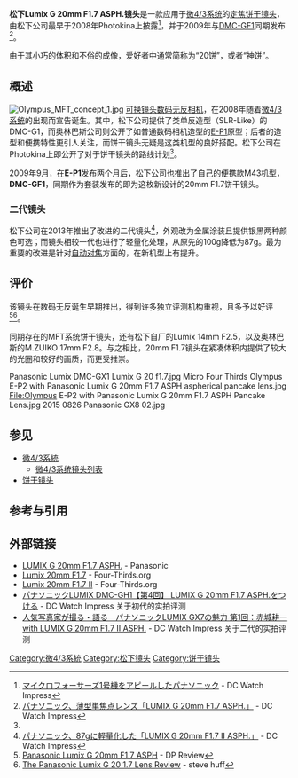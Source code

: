 {{Infobox photographic lens
| name         = Panasonic Lumix G 20mm F1.7 ASPH.
| image        = [[File:Panasonic_Lumix_GF1_img_3537.jpg|240px]]
| maker        = [[松下|松下]]
| type         = 定焦镜头
| feat-is      = 
| feat-usm     = 
| feat-sbf     = 
| feat-macro   = 
| application  = 
| flength      = 20mm
| flength-eq   = 40mm
| fov          = 
| aperture     = F1.7 - F16
| groups       = 5
| elements     = 7
| diaphragm    = 7片 圆形光圈
| close-dist   = 0.2m 
| max-mag      = 0.13
| weight       = 100g，二代轻量化为87g
| max-diameter = 63mm 
| max-length   = 25.5mm 
| filter       = 46mm
| hood         = 
| case         = 
| av-horiz     = 
| av-vert      = 
| av-diag      = 57°
| start        = 2009，二代更新于2013年
| msrp         =
}}
'''松下Lumix G 20mm F1.7 ASPH.镜头'''是一款应用于[[微4/3系统|微4/3系统]]的[[定焦镜头|定焦]][[饼干镜头|饼干镜头]]，由松下公司最早于2008年Photokina上披露<ref name="FirstLook">[http://dc.watch.impress.co.jp/cda/other/2008/09/26/9313.html マイクロフォーサーズ1号機をアピールしたパナソニック] {{Wayback|url=http://dc.watch.impress.co.jp/cda/other/2008/09/26/9313.html |date=20160307125957 }} - DC Watch Impress{{ja}}</ref>，并于2009年与[[松下_Lumix_DMC-GF1|DMC-GF1]]同期发布<ref>[http://dc.watch.impress.co.jp/docs/news/20090902_312498.html パナソニック、薄型単焦点レンズ「LUMIX G 20mm F1.7 ASPH.」] {{Wayback|url=http://dc.watch.impress.co.jp/docs/news/20090902_312498.html |date=20160413133419 }} - DC Watch Impress{{ja}}</ref>。

由于其小巧的体积和不俗的成像，爱好者中通常简称为“20饼”，或者“神饼”。

==概述==
[[File:Olympus_MFT_concept_1.jpg|thumb]]
[[電子式取景可換鏡頭相機|可换镜头数码无反相机]]，在2008年随着[[微4/3系统|微4/3系统]]的出现而宣告诞生。其中，松下公司提供了类单反造型（SLR-Like）的DMC-G1，而奥林巴斯公司则公开了如普通数码相机造型的[[奥林巴斯_PEN_E-P1|E-P1]]原型；后者的造型和便携特性更引人关注，而饼干镜头无疑是这类机型的良好搭配。松下公司在Photokina上即公开了对于饼干镜头的路线计划<ref name="FirstLook" />。

2009年9月，在'''E-P1'''发布两个月后，松下公司也推出了自己的便携款M43机型，'''DMC-GF1'''，同期作为套装发布的即为这枚新设计的20mm F1.7饼干镜头。
===二代镜头===
松下公司在2013年推出了改进的二代镜头<ref name="20mmII">[http://dc.watch.impress.co.jp/docs/news/20130627_605459.html パナソニック、87gに軽量化した「LUMIX G 20mm F1.7 II ASPH.」] {{Wayback|url=http://dc.watch.impress.co.jp/docs/news/20130627_605459.html |date=20160413130702 }} - DC Watch Impress{{ja}}</ref>，外观改为金属涂装且提供银黑两种颜色可选；而镜头相较一代也进行了轻量化处理，从原先的100g降低为87g。最为重要的改进是针对[[自动对焦|自动对焦]]方面的，在新机型上有提升。
==评价==
该镜头在数码无反诞生早期推出，得到许多独立评测机构重视，且多予以好评<ref>[http://www.dpreview.com/products/panasonic/lenses/panasonic_20_1p7 Panasonic Lumix G 20mm F1.7 ASPH] {{Wayback|url=http://www.dpreview.com/products/panasonic/lenses/panasonic_20_1p7 |date=20210126144041 }} - DP Review{{en}}</ref><ref>[http://www.stevehuffphoto.com/2010/01/18/the-pansonic-lumix-g-20-1-7-lens-review/ The Panasonic Lumix G 20 1.7 Lens Review] {{Wayback|url=http://www.stevehuffphoto.com/2010/01/18/the-pansonic-lumix-g-20-1-7-lens-review/ |date=20201028114900 }} - steve huff{{en}}</ref>。

同期存在的MFT系统饼干镜头，还有松下自厂的Lumix 14mm F2.5，以及奥林巴斯的M.ZUIKO 17mm F2.8。与之相比，20mm F1.7镜头在紧凑体积内提供了较大的光圈和较好的画质，而更受推崇。
<gallery mode="packed">
Panasonic Lumix DMC-GX1 Lumix G 20 f1.7.jpg
Micro Four Thirds Olympus E-P2 with Panasonic Lumix G 20mm F1.7 ASPH aspherical pancake lens.jpg
File:Olympus E-P2 with Panasonic Lumix G 20mm F1.7 ASPH Pancake Lens.jpg
2015 0826 Panasonic GX8 02.jpg
</gallery>

==参见==
*[[微4/3系統|微4/3系統]]
**[[微4/3系统镜头列表|微4/3系统镜头列表]]
*[[饼干镜头|饼干镜头]]
==参考与引用==
{{reflist|2}}
==外部链接==
*[https://web.archive.org/web/20160226002349/http://panasonic.net/avc/lumix/systemcamera/gms/lens/g_20.html LUMIX G 20mm F1.7 ASPH.] - Panasonic{{en}}
*[http://www.four-thirds.org/cn/microft/single.html#c=FINISH&i_020mm_f017_panasonic Lumix 20mm F1.7] {{Wayback|url=http://www.four-thirds.org/cn/microft/single.html#c=FINISH&i_020mm_f017_panasonic |date=20180611134948 }} - Four-Thirds.org
*[http://www.four-thirds.org/cn/microft/single.html#c=Panasonic&i_020mm_f017_2_panasonic Lumix 20mm F1.7 II] {{Wayback|url=http://www.four-thirds.org/cn/microft/single.html#c=Panasonic&i_020mm_f017_2_panasonic |date=20180611134948 }} - Four-Thirds.org
*[http://dc.watch.impress.co.jp/docs/review/longterm/20091007_319874.html パナソニックLUMIX DMC-GH1【第4回】 LUMIX G 20mm F1.7 ASPH.をつける] {{Wayback|url=http://dc.watch.impress.co.jp/docs/review/longterm/20091007_319874.html |date=20160307130250 }} - DC Watch Impress{{ja}} 关于初代的实拍评测
*[http://dc.watch.impress.co.jp/docs/review/special/20140320_640524.html 人気写真家が撮る・語る　パナソニックLUMIX GX7の魅力 第1回：赤城耕一 with LUMIX G 20mm F1.7 II ASPH.] {{Wayback|url=http://dc.watch.impress.co.jp/docs/review/special/20140320_640524.html |date=20160530183734 }}  - DC Watch Impress{{ja}} 关于二代的实拍评测

[[Category:微4/3系統|Category:微4/3系統]]
[[Category:松下镜头|Category:松下镜头]]
[[Category:饼干镜头|Category:饼干镜头]]